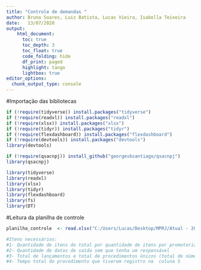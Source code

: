 ```yaml
---
title: "Controle de demandas "
author: Bruno Soares, Luiz Batista, Lucas Vieira, Isabella Teixeira
date:   13/07/2020
output: 
    html_document:
      toc: true
      toc_depth: 3
      toc_float: true
      code_folding: hide
      df_print: paged
      highlight: tango
      lightbox: true
editor_options: 
  chunk_output_type: console
---
```


#Importação das bibliotecas
```r
if (!require(tidyverse)) install.packages("tidyverse") 
if (!require(readxl)) install.packages("readxl") 
if (!require(xlsx)) install.packages("xlsx") 
if (!require(tidyr)) install.packages("tidyr") 
if (!require(flexdashboard)) install.packages("flexdashboard")
if (!require(devtools)) install.packages("devtools")
library(devtools)

if (!require(qsacnpj)) install_github("georgevbsantiago/qsacnpj")
library(qsacnpj)

library(tidyverse)
library(readxl)
library(xlsx)
library(tidyr)
library(flexdashboard)
library(fs)
library(DT)

```


#Leitura da planilha de controle
```r

planilha_controle  <- read.xlsx("C:/Users/Lucas/Desktop/MPRJ/Atual - 2020 NOVO - EM 07-07-2020.xlsx", encoding="UTF-8", sheetName = "Assessoria")

```

```r
#Itens necessários:
#1- Quantidade de itens do total por quantidade de itens por promotoria
#2- Quantidade de datas de saída sem que tenha um responsável
#3- Total de lançamentos e total de procedimentos únicos (total de números MPRJ)
#4- Tempo total do procedimento que tiverem registro na  coluna S
```

